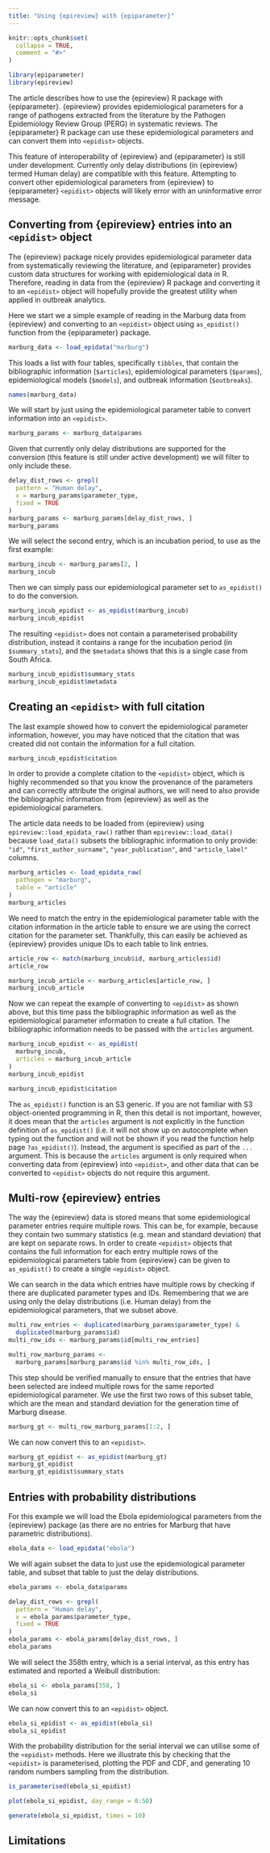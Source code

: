 ```yaml
---
title: "Using {epireview} with {epiparameter}"
---
```


```r
knitr::opts_chunk$set(
  collapse = TRUE,
  comment = "#>"
)
```

```r
library(epiparameter)
library(epireview)
```

The article describes how to use the {epireview} R package with {epiparameter}. {epireview} provides epidemiological parameters for a range of pathogens extracted from the literature by the Pathogen Epidemiology Review Group (PERG) in systematic reviews. The {epiparameter} R package can use these epidemiological parameters and can convert them into `<epidist>` objects.

::: {.alert .alert-warning}
This feature of interoperability of {epireview} and {epiparameter} is still under development. Currently only delay distributions (in {epireview} termed Human delay) are compatible with this feature. Attempting to convert other epidemiological parameters from {epireview} to {epiparameter} `<epidist>` objects will likely error with an uninformative error message.
:::

## Converting from {epireview} entries into an `<epidist>` object

The {epireview} package nicely provides epidemiological parameter data from systematically reviewing the literature, and {epiparameter} provides custom data structures for working with epidemiological data in R. Therefore, reading in data from the {epireview} R package and converting it to an `<epidist>` object will hopefully provide the greatest utility when applied in outbreak analytics. 

Here we start we a simple example of reading in the Marburg data from {epireview} and converting to an `<epidist>` object using `as_epidist()` function from the {epiparameter} package.

```r
marburg_data <- load_epidata("marburg")
```

This loads a list with four tables, specifically `tibbles`, that contain the bibliographic information (`$articles`), epidemiological parameters (`$params`), epidemiological models (`$models`), and outbreak information (`$outbreaks`).

```r
names(marburg_data)
```

We will start by just using the epidemiological parameter table to convert information into an `<epidist>`.

```r
marburg_params <- marburg_data$params
```

Given that currently only delay distributions are supported for the conversion (this feature is still under active development) we will filter to only include these.

```r
delay_dist_rows <- grepl(
  pattern = "Human delay",
  x = marburg_params$parameter_type,
  fixed = TRUE
)
marburg_params <- marburg_params[delay_dist_rows, ]
marburg_params
```

We will select the second entry, which is an incubation period, to use as the first example:

```r
marburg_incub <- marburg_params[2, ]
marburg_incub
```

Then we can simply pass our epidemiological parameter set to `as_epidist()` to do the conversion.

```r
marburg_incub_epidist <- as_epidist(marburg_incub)
marburg_incub_epidist
```

The resulting `<epidist>` does not contain a parameterised probability distribution, instead it contains a range for the incubation period (in `$summary_stats`), and the `$metadata` shows that this is a single case from South Africa.

```r
marburg_incub_epidist$summary_stats
marburg_incub_epidist$metadata
```

## Creating an `<epidist>` with full citation

The last example showed how to convert the epidemiological parameter information, however, you may have noticed that the citation that was created did not contain the information for a full citation.

```r
marburg_incub_epidist$citation
```

In order to provide a complete citation to the `<epidist>` object, which is highly recommended so that you know the provenance of the parameters and can correctly attribute the original authors, we will need to also provide the bibliographic information from {epireview} as well as the epidemiological parameters.

The article data needs to be loaded from {epireview} using `epireview::load_epidata_raw()` rather than `epireview::load_data()` because `load_data()` subsets the bibliographic information to only provide: `"id"`, `"first_author_surname"`, `"year_publication"`, and `"article_label"` columns.

```r
marburg_articles <- load_epidata_raw(
  pathogen = "marburg",
  table = "article"
)
marburg_articles
```

We need to match the entry in the epidemiological parameter table with the citation information in the article table to ensure we are using the correct citation for the parameter set. Thankfully, this can easily be achieved as {epireview} provides unique IDs to each table to link entries.

```r
article_row <- match(marburg_incub$id, marburg_articles$id)
article_row
```

```r
marburg_incub_article <- marburg_articles[article_row, ]
marburg_incub_article
```

Now we can repeat the example of converting to `<epidist>` as shown above, but this time pass the bibliographic information as well as the epidemiological parameter information to create a full citation. The bibliographic information needs to be passed with the `articles` argument. 

```r
marburg_incub_epidist <- as_epidist(
  marburg_incub,
  articles = marburg_incub_article
)
marburg_incub_epidist
```

```r
marburg_incub_epidist$citation
```

::: {.alert .alert-info}
The `as_epidist()` function is an S3 generic. If you are not familiar with S3 object-oriented programming in R, then this detail is not important, however, it does mean that the `articles` argument is not explicitly in the function definition of `as_epidist()` (i.e. it will not show up on autocomplete when typing out the function and will not be shown if you read the function help page `?as_epidist()`). Instead, the argument is specified as part of the `...` argument. This is because the `articles` argument is only required when converting data from {epireview} into `<epidist>`, and other data that can be converted to `<epidist>` objects do not require this argument.
:::

## Multi-row {epireview} entries

The way the {epireview} data is stored means that some epidemiological parameter entries require multiple rows. This can be, for example, because they contain two summary statistics (e.g. mean and standard deviation) that are kept on separate rows. In order to create `<epidist>` objects that contains the full information for each entry multiple rows of the epidemiological parameters table from {epireview} can be given to `as_epidist()` to create a single `<epidist>` object.

We can search in the data which entries have multiple rows by checking if there are duplicated parameter types and IDs. Remembering that we are using only the delay distributions (i.e. Human delay) from the epidemiological parameters, that we subset above. 

```r
multi_row_entries <- duplicated(marburg_params$parameter_type) &
  duplicated(marburg_params$id)
multi_row_ids <- marburg_params$id[multi_row_entries]
```

```r
multi_row_marburg_params <-
  marburg_params[marburg_params$id %in% multi_row_ids, ]
```

This step should be verified manually to ensure that the entries that have been selected are indeed multiple rows for the same reported epidemiological parameter. We use the first two rows of this subset table, which are the mean and standard deviation for the generation time of Marburg disease. 

```r
marburg_gt <- multi_row_marburg_params[1:2, ]
```

We can now convert this to an `<epidist>`.

```r
marburg_gt_epidist <- as_epidist(marburg_gt)
marburg_gt_epidist
marburg_gt_epidist$summary_stats
```

## Entries with probability distributions

For this example we will load the Ebola epidemiological parameters from the {epireview} package (as there are no entries for Marburg that have parametric distributions).

```r
ebola_data <- load_epidata("ebola")
```

We will again subset the data to just use the epidemiological parameter table, and subset that table to just the delay distributions.

```r
ebola_params <- ebola_data$params
```

```r
delay_dist_rows <- grepl(
  pattern = "Human delay",
  x = ebola_params$parameter_type,
  fixed = TRUE
)
ebola_params <- ebola_params[delay_dist_rows, ]
ebola_params
```

We will select the 358th entry, which is a serial interval, as this entry has estimated and reported a Weibull distribution:

```r
ebola_si <- ebola_params[358, ]
ebola_si
```

We can now convert this to an `<epidist>` object.

```r
ebola_si_epidist <- as_epidist(ebola_si)
ebola_si_epidist
```

With the probability distribution for the serial interval we can utilise some of the `<epidist>` methods. Here we illustrate this by checking that the `<epidist>` is parameterised, plotting the PDF and CDF, and generating 10 random numbers sampling from the distribution.

```r
is_parameterised(ebola_si_epidist)
```

```r
plot(ebola_si_epidist, day_range = 0:50)
```

```r
generate(ebola_si_epidist, times = 10)
```

## Limitations
